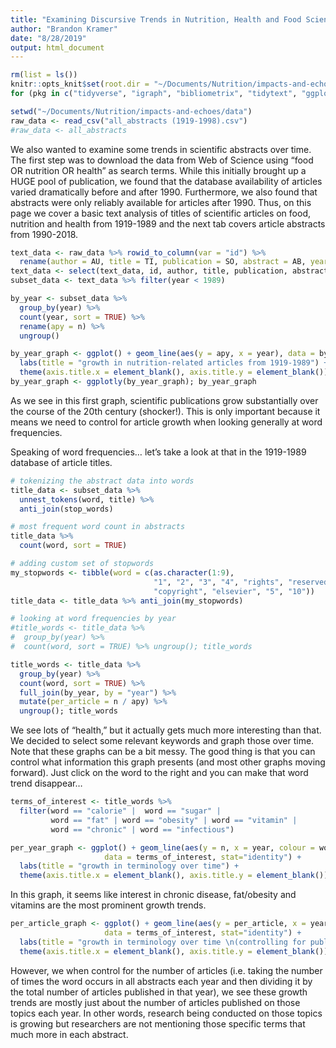 ```yaml
---
title: "Examining Discursive Trends in Nutrition, Health and Food Science"
author: "Brandon Kramer"
date: "8/28/2019"
output: html_document 
---
```


```r
rm(list = ls())
knitr::opts_knit$set(root.dir = "~/Documents/Nutrition/impacts-and-echoes/data")
for (pkg in c("tidyverse", "igraph", "bibliometrix", "tidytext", "ggplot2", "ggraph", "widyr", "plotly", "stringi")) {library(pkg, character.only = TRUE)}
```

```r
setwd("~/Documents/Nutrition/impacts-and-echoes/data")
raw_data <- read_csv("all_abstracts (1919-1998).csv")
#raw_data <- all_abstracts
```

We also wanted to examine some trends in scientific abstracts over time. The first step was to download the data from Web of Science using "food OR nutrition OR health" as search terms. While this initially brought up a HUGE pool of publication, we found that the database availability of articles varied dramatically before and after 1990. Furthermore, we also found that abstracts were only reliably available for articles after 1990. Thus, on this page we cover a basic text analysis of titles of scientific articles on food, nutrition and health from 1919-1989 and the next tab covers article abstracts from 1990-2018. 

```r
text_data <- raw_data %>% rowid_to_column(var = "id") %>%
  rename(author = AU, title = TI, publication = SO, abstract = AB, year = PY, subject = SC, department = C1, keyword = ID, doi = DI, country = PA)
text_data <- select(text_data, id, author, title, publication, abstract, year, department, subject, keyword, doi, country)
subset_data <- text_data %>% filter(year < 1989)

by_year <- subset_data %>%
  group_by(year) %>% 
  count(year, sort = TRUE) %>% 
  rename(apy = n) %>% 
  ungroup()

by_year_graph <- ggplot() + geom_line(aes(y = apy, x = year), data = by_year, stat="identity") + 
  labs(title = "growth in nutrition-related articles from 1919-1989") + 
  theme(axis.title.x = element_blank(), axis.title.y = element_blank())
by_year_graph <- ggplotly(by_year_graph); by_year_graph

```

As we see in this first graph, scientific publications grow substantially over the course of the 20th century (shocker!). This is only important because it means we need to control for article growth when looking generally at word frequencies.

Speaking of word frequencies... let's take a look at that in the 1919-1989 database of article titles. 

```r
# tokenizing the abstract data into words 
title_data <- subset_data %>% 
  unnest_tokens(word, title) %>% 
  anti_join(stop_words)

# most frequent word count in abstracts 
title_data %>%
  count(word, sort = TRUE)

# adding custom set of stopwords 
my_stopwords <- tibble(word = c(as.character(1:9), 
                                "1", "2", "3", "4", "rights", "reserved", 
                                "copyright", "elsevier", "5", "10"))
title_data <- title_data %>% anti_join(my_stopwords)

# looking at word frequencies by year 
#title_words <- title_data %>%
#  group_by(year) %>% 
#  count(word, sort = TRUE) %>% ungroup(); title_words

title_words <- title_data %>%
  group_by(year) %>% 
  count(word, sort = TRUE) %>% 
  full_join(by_year, by = "year") %>% 
  mutate(per_article = n / apy) %>% 
  ungroup(); title_words
```

We see lots of "health," but it actually gets much more interesting than that. We decided to select some relevant keywords and graph those over time. Note that these graphs can be a bit messy. The good thing is that you can control what information this graph presents (and most other graphs moving forward). Just click on the word to the right and you can make that word trend disappear...

```r
terms_of_interest <- title_words %>% 
  filter(word == "calorie" |  word == "sugar" | 
         word == "fat" | word == "obesity" | word == "vitamin" |
         word == "chronic" | word == "infectious") 

per_year_graph <- ggplot() + geom_line(aes(y = n, x = year, colour = word),
                     data = terms_of_interest, stat="identity") + 
  labs(title = "growth in terminology over time") + 
  theme(axis.title.x = element_blank(), axis.title.y = element_blank()); ggplotly()
```

In this graph, it seems like interest in chronic disease, fat/obesity and vitamins are the most prominent growth trends. 

```r
per_article_graph <- ggplot() + geom_line(aes(y = per_article, x = year, colour = word),
                     data = terms_of_interest, stat="identity") + 
  labs(title = "growth in terminology over time \n(controlling for publications per year)") + 
  theme(axis.title.x = element_blank(), axis.title.y = element_blank()); ggplotly()

```

However, we when control for the number of articles (i.e. taking the number of times the word occurs in all abstracts each year and then dividing it by the total number of articles published in that year), we see these growth trends are mostly just about the number of articles published on those topics each year. In other words, research being conducted on those topics is growing but researchers are not mentioning those specific terms that much more in each abstract. 




























